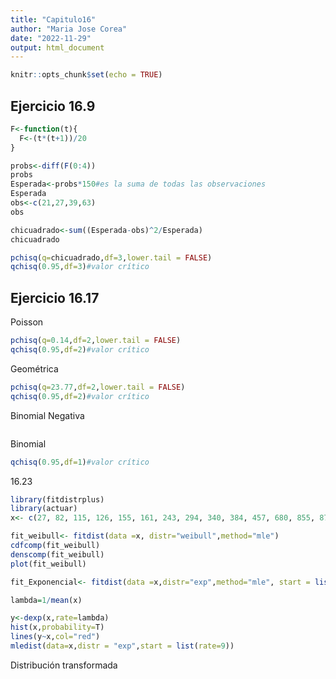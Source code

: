 ```yaml
---
title: "Capitulo16"
author: "Maria Jose Corea"
date: "2022-11-29"
output: html_document
---
```


```r
knitr::opts_chunk$set(echo = TRUE)
```

## Ejercicio 16.9

```r
F<-function(t){
  F<-(t*(t+1))/20
}

probs<-diff(F(0:4))
probs
Esperada<-probs*150#es la suma de todas las observaciones
Esperada
obs<-c(21,27,39,63)
obs

chicuadrado<-sum((Esperada-obs)^2/Esperada)
chicuadrado

pchisq(q=chicuadrado,df=3,lower.tail = FALSE) 
qchisq(0.95,df=3)#valor crítico
```
## Ejercicio 16.17
Poisson

```r
pchisq(q=0.14,df=2,lower.tail = FALSE)
qchisq(0.95,df=2)#valor crítico
```
Geométrica

```r
pchisq(q=23.77,df=2,lower.tail = FALSE)
qchisq(0.95,df=2)#valor crítico
```
Binomial Negativa
```r

```
Binomial 

```r
qchisq(0.95,df=1)#valor crítico
```

16.23

```r
library(fitdistrplus)
library(actuar)
x<- c(27, 82, 115, 126, 155, 161, 243, 294, 340, 384, 457, 680, 855, 877, 974, 1193, 1340, 1884, 2.558, 3.476 )

fit_weibull<- fitdist(data =x, distr="weibull",method="mle")
cdfcomp(fit_weibull)
denscomp(fit_weibull)
plot(fit_weibull)
```

```r

fit_Exponencial<- fitdist(data =x,distr="exp",method="mle", start = list(rate= 1/mean(x)), lower=0, upper=1)

lambda=1/mean(x)

y<-dexp(x,rate=lambda)
hist(x,probability=T)
lines(y~x,col="red")
mledist(data=x,distr = "exp",start = list(rate=9))
```
Distribución transformada

```r

```

